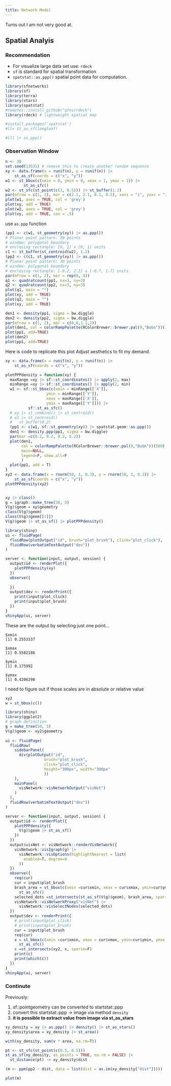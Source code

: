 ```yaml
---
title: Network Model
---
```


Turns out I am not very good at.

## Spatial Analyis

### Recommendation 

- For visualize large data set use: `rdeck`
- `sf` is standard for spatial transformation
- `spatstat::as.ppp()` spatial point data for computation. 


```r
library(sfnetworks)
library(sf)
library(terra)
library(stars)
library(spatstat)
#remotes::install_github("qfes/rdeck")
library(rdeck) # lightweight spatial map
```


```r
#install.packages('spatstat')
#ll= st_as_sf(longleaf)
```
```r
#lll |> as.ppp()
```
### Observation Window
```r
n <- 30
set.seed(13531) # remove this to create another random sequence
xy <- data.frame(x = runif(n), y = runif(n)) |> 
    st_as_sf(coords = c("x", "y"))
w1 <- st_bbox(c(xmin = 0, ymin = 0, xmax = 1, ymax = 1)) |> 
        st_as_sfc() 
w2 <- st_sfc(st_point(c(1, 0.5))) |> st_buffer(1.2)
par(mfrow = c(1, 2), mar = c(2.1, 2.1, 0.1, 0.5), xaxs = "i", yaxs = "i")
plot(w1, axes = TRUE, col = 'grey')
plot(xy, add = TRUE)
plot(w2, axes = TRUE, col = 'grey')
plot(xy, add = TRUE, cex = .5)
```

use `as.ppp` function
```r
(pp1 <- c(w1, st_geometry(xy)) |> as.ppp())
# Planar point pattern: 30 points
# window: polygonal boundary
# enclosing rectangle: [0, 1] x [0, 1] units
c1 <- st_buffer(st_centroid(w2), 1.2)
(pp2 <- c(c1, st_geometry(xy)) |> as.ppp())
# Planar point pattern: 30 points
# window: polygonal boundary
# enclosing rectangle: [-0.2, 2.2] x [-0.7, 1.7] units
par(mfrow = c(1, 2), mar = rep(0, 4))
q1 <- quadratcount(pp1, nx=3, ny=3)
q2 <- quadratcount(pp2, nx=3, ny=3)
plot(q1, main = "")
plot(xy, add = TRUE)
plot(q2, main = "")
plot(xy, add = TRUE)
```



```r
den1 <- density(pp1, sigma = bw.diggle)
den2 <- density(pp2, sigma = bw.diggle)
par(mfrow = c(1, 2), mar = c(0,0,1.1,2))
plot(den1, col = colorRampPalette(RColorBrewer::brewer.pal(9,"BuGn"))(100))
plot(pp1, add=TRUE)
plot(den2)
plot(pp1, add=TRUE)
```
Here is code to replicate this plot
Adjust aesthetics to fit my demand. 
```r

xy <- data.frame(x = runif(n), y = runif(n)) |> 
    st_as_sf(coords = c("x", "y"))

plotPPPdensity = function(xy) {
  maxRange =xy |> sf::st_coordinates() |> apply(2, max)
  minRange =xy |> sf::st_coordinates() |> apply(2, min)
  w1 <- sf::st_bbox(c(xmin = minRange[['X']], 
                  ymin = minRange[['Y']], 
                  xmax = maxRange[['X']], 
                  ymax = maxRange[['Y']])) |> 
          sf::st_as_sfc()
  # xy |> st_combine() |> st_centroid()
  # w1 |> st_centroid()
  #   st_buffer(0.2)
  (pp1 <- c(w1, sf::st_geometry(xy)) |> spatstat.geom::as.ppp())
  den1 <- density.ppp(pp1, sigma = bw.diggle)
  par(mar =c(0.2, 0.2, 0.2, 0.2))
  plot(den1, 
       col = colorRampPalette(RColorBrewer::brewer.pal(9,"BuGn"))(500),
       main=NULL,
       legend=F, show.all=F
       )
  plot(pp1, add = T)
}
xy2 <- data.frame(x = rnorm(50, 1, 0.3), y = rnorm(50, 1, 0.3)) |> 
    st_as_sf(coords = c("x", "y"))
plotPPPdensity(xy2)
```

```r

```


```r
xy |> class()
g = igraph::make_tree(30, 5)
V(g)$geom = xy$geometry
class(V(g)$geom)
class(V(g)$geom[[1]])
V(g)$geom |> st_as_sf() |> plotPPPdensity()

library(shiny)
ui <- fluidPage(
  fluidRow(plotOutput("id", brush="plot_brush"), click="plot_click"),
  fluidRow(verbatimTextOutput("dev"))
)

server <- function(input, output, session) {
  output$id <- renderPlot({
    plotPPPdensity(xy)
  })
  observe({
    
  })
  output$dev <- renderPrint({
    print(input$plot_click)
    print(input$plot_brush)
  })
}
shinyApp(ui, server)
```

These are the output by selecting just one point... 
```
$xmin
[1] 0.2553337

$xmax
[1] 0.5582186

$ymin
[1] 0.175992

$ymax
[1] 0.4206298
```
I need to figure out if those scales are in absolute or relative value

```r
xy2
w = st_bbox(c())
```

```r
library(shiny)
library(ggplot2)
# graph definition
g = make_tree(50, 5)
V(g)$geom <- xy2$geometry
    
ui <- fluidPage(
  fluidRow(
    sidebarPanel(
      div(plotOutput("id", 
                 brush="plot_brush", 
                 click="plot_click",
                 height="300px", width="300px"
                 ))
    ),
    mainPanel(
      visNetwork::visNetworkOutput("visNet")
    )
  ),
  fluidRow(verbatimTextOutput("dev"))
)

server <- function(input, output, session) {
  output$id <- renderPlot({
    plotPPPdensity({
      V(g)$geom |> st_as_sf()
    })
  })
  output$visNet <- visNetwork::renderVisNetwork({
    visNetwork::visIgraph(g) |> 
      visNetwork::visOptions(highlightNearest = list(
        enabled=T, degree=0
      ))
  })
  observe({
    req(cur)
    cur = input$plot_brush
    brash_area = st_bbox(c(xmin =cur$xmin, xmax = cur$xmax, ymin=cur$ymin, ymax =cur$ymax)) |> 
      st_as_sfc()
    selected_dots =st_intersects(st_as_sf(V(g)$geom), brash_area, sparse=F) |> which()
    visNetwork::visNetworkProxy("visNet") |> 
      visNetwork::visSelectNodes(selected_dots)
  })
  output$dev <- renderPrint({
    # print(input$plot_click)
    # print(input$plot_brush)
    cur = input$plot_brush
    req(cur)
    x = st_bbox(c(xmin =cur$xmin, xmax = cur$xmax, ymin=cur$ymin, ymax =cur$ymax)) |> 
      st_as_sfc()
    c =st_intersects(xy2, x, sparse=F)
    print(c)
    print(which(c))
  })
}
shinyApp(ui, server)
```

### Continute 
Previously: 

1. sf::pointgeometry can be converted to startstat::ppp 
2. convert this startstat::ppp -> image via method `density`
3. **it is possible to extract value from image via st_as_stars**


```r
xy_density = xy |> as.ppp() |> density() |> st_as_stars()
xy_density$area = xy_density |> st_area()

with(xy_density, sum(v * area, na.rm=T))
```
```r
pt <- st_sfc(st_point(c(0.5, 0.5)))
st_as_sf(xy_density, as_points = TRUE, na.rm = FALSE) |>
  st_distance(pt) -> xy_density$dist

(m <- ppm(pp2 ~ dist, data = list(dist = as.im(xy_density["dist"]))))

plot(m)
```


